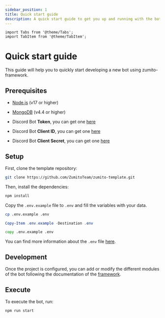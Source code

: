 ```yaml
---
sidebar_position: 1
title: Quick start guide
description: A quick start guide to get you up and running with the bot.
---
```


```mdx-code-block
import Tabs from '@theme/Tabs';
import TabItem from '@theme/TabItem';
```

# Quick start guide

This guide will help you to quickly start developing a new bot using zumito-framework.

## Prerequisites

- [Node.js](https://nodejs.org/en/) (v17 or higher)
- [MongoDB](https://www.mongodb.com/) (v4.4 or higher)


- Discord Bot **Token**, you can get one [here](https://discord.com/developers/applications)
- Discord Bot **Client ID**, you can get one [here](https://discord.com/developers/applications)
- Discord Bot **Client Secret**, you can get one [here](https://discord.com/developers/applications)

## Setup

First, clone the template repository:

```bash
git clone https://github.com/ZumitoTeam/zumito-template.git
```

Then, install the dependencies:

```bash
npm install
```

Copy the `.env.example` file to `.env` and fill the variables with your data.

<Tabs groupId="shells" defaultValue="bash">
  <TabItem value="bash" label="Bash">

```bash
cp .env.example .env
```

  </TabItem>
  <TabItem value="powershell" label="Powershell">

```powershell
Copy-Item .env.example -Destination .env
```

  </TabItem>
  <TabItem value="cmd" label="cmd">

```cmd
copy .env.example .env
```

  </TabItem>
</Tabs>


You can find more information about the `.env` file [here](/docs/bot/env).

## Development

Once the project is configured, you can add or modify the different modules of the bot following the documentation of the [framework](/docs/framework/quickstart).

## Execute

To execute the bot, run:

```bash
npm run start
```
